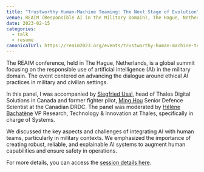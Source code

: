 ```yaml
---
title: "Trustworthy Human-Machine Teaming: The Next Stage of Evolution"
venue: REAIM (Responsible AI in the Military Domain), The Hague, Netherlands
date: 2023-02-15
categories:
  - talk
  - resume
canonicalUrl: https://reaim2023.org/events/trustworthy-human-machine-teaming-the-next-stage-of-evolution/
---
```


The REAIM conference, held in The Hague, Netherlands, is a global summit focusing on
the responsible use of artificial intelligence (AI) in the military domain. The event
centered on advancing the dialogue around ethical AI practices in military and
civilian settings.

In this panel, I was accompanied by [Siegfried Usal](https://www.linkedin.com/in/siegfriedusal),
head of Thales Digital Solutions in Canada and former fighter pilot, [Ming Hou](https://www.linkedin.com/in/ming-hou-7b12158/) Senior
Defence Scientist at the Canadian DRDC. The panel was moderated by [Hélène Bachatène](https://www.linkedin.com/in/dr-helene-bachatene-b6014a152/)
VP Research, Technology & Innovation at Thales, specifically in charge of Systems.

We discussed the key aspects and challenges of integrating AI with human teams,
particularly in military contexts. We emphasized the importance of creating robust,
reliable, and explainable AI systems to augment human capabilities and ensure
safety in operations.

For more details, you can access the [session details here](https://reaim2023.org/events/trustworthy-human-machine-teaming-the-next-stage-of-evolution/).

